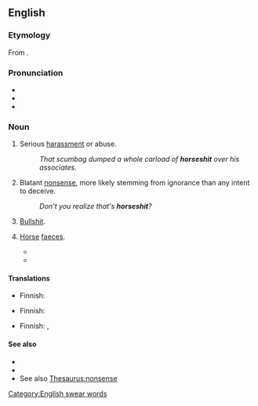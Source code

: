 ==English==

===Etymology===
From {{com|en|horse|shit}}.

===Pronunciation===
* {{audio|en|En-au-horseshit.ogg|Audio (AU)}}
* {{audio|en|en-us-horseshit.ogg|Audio (US)}}
* {{rhymes|en|ɪt|s=2}}

===Noun===
{{en-noun|-}}

# {{lb|en|vulgar|slang}} Serious [[harassment]] or abuse.
#: ''That scumbag dumped a whole carload of '''horseshit''' over his associates.''
# {{lb|en|vulgar|slang}} Blatant [[nonsense]], more likely stemming from ignorance than any intent to deceive.
#: ''Don't you realize that's '''horseshit'''?''
# {{lb|en|vulgar|slang}} [[bullshit|Bullshit]].
#: {{syn|en|horsecrap}}
# {{lb|en|literally}} [[horse|Horse]] [[faeces]].
#* {{quote-book|en|year=2001|author=Gil Roscoe|title=Company of Thieves|url=https://books.google.com/books?id=qP0u_f4Wm04C|page=54|pageurl=https://books.google.com/books?id=qP0u_f4Wm04C&dq=%22horseshit%22|passage=A huge one. It was my job to mix the '''horseshit''' in with the soil. Great big wheelbarrows full of '''horseshit'''. We used to drive around to farms that had horses and ask them if we could shovel up their '''horseshit'''.}}
#* {{quote-book|en|year=2012|author=Laurel Dewey|title=Betty's (Little Basement) Garden|url=https://books.google.com/books?id=d21Irx2h9y4C|page=253|pageurl=https://books.google.com/books?id=d21Irx2h9y4C&pg=PA253&dq=%22horseshit%22|passage=The aroma was a mix of cedar, hay and '''horseshit''' but somehow, Betty found it pleasantly intoxicating.}}

====Translations====
{{trans-top|vulgar: serious harassment or abuse}}
* Finnish: {{t|fi|paskakasa}}
{{trans-mid}}
{{trans-bottom}}

{{trans-top|vulgar: blatant nonsense}}
* Finnish: {{t+|fi|hevonpaska}}
{{trans-mid}}
{{trans-bottom}}

{{trans-see|bullshit|bullshit}}

{{trans-top|horse faeces}}
* Finnish: {{t|fi|hevosenpaska}} {{q|vulgar}}, {{t|fi|hevosenlanta}}
{{trans-mid}}
{{trans-bottom}}

====See also====
* {{l|en|bullshit}}
* {{l|en|chickenshit}}
* See also [[Thesaurus:nonsense]]
[[Category:English swear words]]